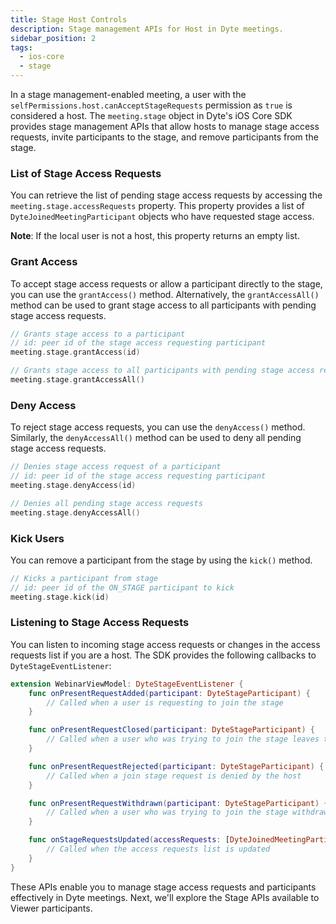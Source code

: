 ```yaml
---
title: Stage Host Controls
description: Stage management APIs for Host in Dyte meetings.
sidebar_position: 2
tags:
  - ios-core
  - stage
---
```


In a stage management-enabled meeting, a user with the `selfPermissions.host.canAcceptStageRequests` permission as `true` is
considered a host. The `meeting.stage` object in Dyte's iOS Core SDK provides stage management APIs that allow hosts to
manage stage access requests, invite participants to the stage, and remove participants from the stage.

### List of Stage Access Requests

You can retrieve the list of pending stage access requests by accessing the `meeting.stage.accessRequests` property. This property
provides a list of `DyteJoinedMeetingParticipant` objects who have requested stage access.

**Note**: If the local user is not a host, this property returns an empty list.

### Grant Access

To accept stage access requests or allow a participant directly to the stage, you can use the `grantAccess()` method.
Alternatively, the `grantAccessAll()` method can be used to grant stage access to all participants with pending stage access requests.

```swift
// Grants stage access to a participant
// id: peer id of the stage access requesting participant
meeting.stage.grantAccess(id)

// Grants stage access to all participants with pending stage access requests
meeting.stage.grantAccessAll()
```

### Deny Access

To reject stage access requests, you can use the `denyAccess()` method. Similarly, the `denyAccessAll()` method can be used to
deny all pending stage access requests.

```swift
// Denies stage access request of a participant
// id: peer id of the stage access requesting participant
meeting.stage.denyAccess(id)

// Denies all pending stage access requests
meeting.stage.denyAccessAll()
```

### Kick Users

You can remove a participant from the stage by using the `kick()` method.

```swift
// Kicks a participant from stage
// id: peer id of the ON_STAGE participant to kick
meeting.stage.kick(id)
```

### Listening to Stage Access Requests

You can listen to incoming stage access requests or changes in the access requests list if you are a host. The SDK provides the
following callbacks to `DyteStageEventListener`:

```swift
extension WebinarViewModel: DyteStageEventListener {
    func onPresentRequestAdded(participant: DyteStageParticipant) {
        // Called when a user is requesting to join the stage
    }

    func onPresentRequestClosed(participant: DyteStageParticipant) {
        // Called when a user who was trying to join the stage leaves the call
    }

    func onPresentRequestRejected(participant: DyteStageParticipant) {
        // Called when a join stage request is denied by the host
    }

    func onPresentRequestWithdrawn(participant: DyteStageParticipant) {
        // Called when a user who was trying to join the stage withdraws their request to join
    }

    func onStageRequestsUpdated(accessRequests: [DyteJoinedMeetingParticipant]) {
        // Called when the access requests list is updated
    }
}
```

These APIs enable you to manage stage access requests and participants effectively in Dyte meetings. Next, we'll explore the
Stage APIs available to Viewer participants.
